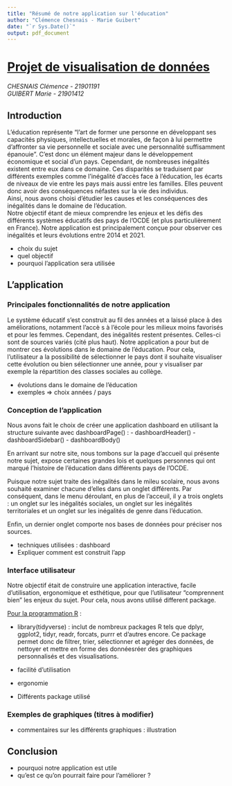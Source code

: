 ```yaml
---
title: "Résumé de notre application sur l'éducation"
author: "Clémence Chesnais - Marie Guibert"
date: "`r Sys.Date()`"
output: pdf_document
---
```


# [Projet de visualisation de données]{.underline}

*CHESNAIS Clémence - 21901191\
GUIBERT Marie - 21901412*

## Introduction

L'éducation représente "l'art de former une personne en développant ses capacités physiques, intellectuelles et morales, de façon à lui permettre d'affronter sa vie personnelle et sociale avec une personnalité suffisamment épanouie". C'est donc un élément majeur dans le développement économique et social d'un pays. Cependant, de nombreuses inégalités existent entre eux dans ce domaine. Ces disparités se traduisent par différents exemples comme l'inégalité d'accès face à l'éducation, les écarts de niveaux de vie entre les pays mais aussi entre les familles. Elles peuvent donc avoir des conséquences néfastes sur la vie des individus.\
Ainsi, nous avons choisi d'étudier les causes et les conséquences des inégalités dans le domaine de l'éducation.\
Notre objectif étant de mieux comprendre les enjeux et les défis des différents systèmes éducatifs des pays de l'OCDE (et plus particulièrement en France). Notre application est principalement conçue pour observer ces inégalités et leurs évolutions entre 2014 et 2021.

-   choix du sujet
-   quel objectif
-   pourquoi l'application sera utilisée


## L'application


### Principales fonctionnalités de notre application

Le système éducatif s'est construit au fil des années et a laissé place à des améliorations, notamment l'accè s à l'école pour les milieux moins favorisés et pour les femmes. Cependant, des inégalités restent présentes. Celles-ci sont de sources variés (cité plus haut). 
Notre application a pour but de montrer ces évolutions dans le domaine de l'éducation. Pour cela, l'utilisateur a la possibilité de sélectionner le pays dont il souhaite visualiser cette évolution ou bien sélectionner une année, pour y visualiser par exemple la répartition des classes sociales au collège. 

-   évolutions dans le domaine de l'éducation
-   exemples =\> choix années / pays

### Conception de l'application

Nous avons fait le choix de créer une application dashboard en utilisant la structure suivante avec dashboardPage() :
    - dashboardHeader()
    - dashboardSidebar()
    - dashboardBody()

En arrivant sur notre site, nous tombons sur la page d'accueil qui présente notre sujet, expose certaines grandes lois et quelques personnes qui ont marqué l'histoire de l'éducation dans différents pays de l'OCDE.

Puisque notre sujet traite des inégalités dans le mileu scolaire, nous avons souhaité examiner chacune d'elles dans un onglet différents. Par conséquent, dans le menu déroulant, en plus de l'acceuil, il y a trois onglets : un onglet sur les inégalités sociales, un onglet sur les inégalités territoriales et un onglet sur les inégalités de genre dans l'éducation.

Enfin, un dernier onglet comporte nos bases de données pour préciser nos sources.
  

- techniques utilisées : dashboard
- Expliquer comment est construit l'app

### Interface utilisateur

Notre objectif était de construire une application interactive, facile d'utilisation, ergonomique et esthétique, pour que l'utilisateur "comprennent bien" les enjeux du sujet.
Pour cela, nous avons utilisé different package.

<u>Pour la programmation R</u> :

- library(tidyverse) : inclut de nombreux packages R tels que dplyr, ggplot2, tidyr, readr, forcats, purrr et d'autres encore. Ce package permet donc de filtrer, trier, sélectionner et agréger des données, de nettoyer et mettre en forme des donnéesréer des graphiques personnalisés et des visualisations.


-   facilité d'utilisation
-   ergonomie
- Différents package utilisé

### Exemples de graphiques (titres à modifier)

-   commentaires sur les différents graphiques : illustration

## Conclusion

-   pourquoi notre application est utile
-   qu'est ce qu'on pourrait faire pour l'améliorer ?
